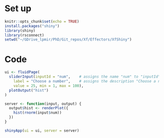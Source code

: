 # Set up
```r
knitr::opts_chunk$set(echo = TRUE)
install.packages("shiny")
library(shiny)
library(rsconnect)
setwd("~/GDrive_lpmir/PhD/Git_repos/Xf/Effectors/XfShiny")
```

# Code
```r
ui <- fluidPage(
  sliderInput(inputId = "num",    # assigns the name "num" to "inputId" argument
    label = "Choose a number",    # assigns the description "Choose a number" to label -> description for user
    value = 25, min = 1, max = 100),
  plotOutput("hist")
)

server <- function(input, output) {
  output$hist <- renderPlot({
    hist(rnorm(input$num))
  })
}

shinyApp(ui = ui, server = server)
```

